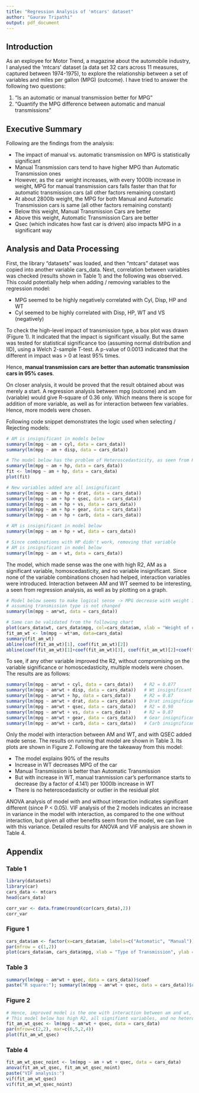 ```yaml
---
title: "Regression Analysis of 'mtcars' dataset"
author: "Gaurav Tripathi"
output: pdf_document
---
```


## Introduction
As an exployee for Motor Trend, a magazine about the automobile industry, I analysed the 'mtcars' dataset (a data set 32 cars across 11 measures, captured between 1974-1975), to explore the relationship between a set of variables and miles per gallon (MPG) (outcome). I have tried to answer the following two questions:

1. "Is an automatic or manual transmission better for MPG"
2. "Quantify the MPG difference between automatic and manual transmissions"

## Executive Summary
Following are the findings from the analysis:

- The impact of manual vs. automatic transmission on MPG is statistically significant
- Manual Transmission cars tend to have higher MPG than Automatic Transmission ones
- However, as the car weight increases, with every 1000lb increase in weight, MPG for manual transmission cars falls faster than that for automatic transmission cars (all other factors remaining constant)
- At about 2800lb weight, the MPG for both Manual and Automatic Transmission cars is same (all other factors remaining constant)
- Below this weight, Manual Transmission Cars are better
- Above this weight, Automatic Transmission Cars are better
- Qsec (which indicates how fast car is driven) also impacts MPG in a significant way

## Analysis and Data Processing
First, the library "datasets" was loaded, and then "mtcars" dataset was copied into another variable cars_data. Next, correlation between variables was checked (results shown in Table 1) and the following was observed. This could potentially help when adding / removing variables to the regression model:

- MPG seemed to be highly negatively correlated with Cyl, Disp, HP and WT
- Cyl seemed to be highly correlated with Disp, HP, WT and VS (negatively)

To check the high-level impact of transmission type, a box plot was drawn (Figure 1). It indicated that the impact is significant visually. But the same was tested for statistical significance too (assuming normal distribution and IID), using a Welch 2-sample T-test. A p-value of 0.0013 indicated that the different in impact was > 0 at least 95% times.

Hence, **manual transmission cars are better than automatic transmission cars in 95% cases**.

On closer analysis, it would be proved that the result obtained about was merely a start. A regression analysis between mpg (outcome) and am (variable) would give R-square of 0.36 only. Which means there is scope for addition of more variable, as well as for interaction between few variables. Hence, more models were chosen.

Following code snippet demonstrates the logic used when selecting / Rejecting models:
```r
# AM is insignificant in models below
summary(lm(mpg ~ am + cyl, data = cars_data))
summary(lm(mpg ~ am + disp, data = cars_data))

# The model below has the problem of Heteroscedasticity, as seen from Residuals plot
summary(lm(mpg ~ am + hp, data = cars_data))
fit <- lm(mpg ~ am + hp, data = cars_data)
plot(fit)

# New variables added are all insignificant
summary(lm(mpg ~ am + hp + drat, data = cars_data))
summary(lm(mpg ~ am + hp + qsec, data = cars_data))
summary(lm(mpg ~ am + hp + vs, data = cars_data))
summary(lm(mpg ~ am + hp + gear, data = cars_data))
summary(lm(mpg ~ am + hp + carb, data = cars_data))

# AM is insignificant in model below
summary(lm(mpg ~ am + hp + wt, data = cars_data))

# Since combinations with HP didn't work, removing that variable
# AM is insignificant in model below
summary(lm(mpg ~ am + wt, data = cars_data))
```

The model, which made sense was the one with high R2, AM as a significant variable, homoscedasticity, and no variable insignificant. Since none of the variable combinations chosen had helped, interaction variables were introduced. Interaction between AM and WT seemed to be interesting, a seen from regression analysis, as well as by plotting on a graph.

```r
# Model below seems to make logical sense -> MPG decrease with weight increase,
# assuming transmission type is not changed
summary(lm(mpg ~ am*wt, data = cars_data))

# Same can be validated from the following chart
plot(cars_data$wt, cars_data$mpg, col=cars_data$am, xlab = "Weight of car", ylab = "MPG")
fit_am_wt <- lm(mpg ~ wt*am, data=cars_data)
summary(fit_am_wt)
abline(coef(fit_am_wt)[1], coef(fit_am_wt)[2])
abline(coef(fit_am_wt)[1]+coef(fit_am_wt)[3], coef(fit_am_wt)[2]+coef(fit_am_wt)[4], col="red")
```

To see, if any other variable improved the R2, without compromising on the variable significance or homoscedasticity, multiple models were chosen. The results are as follows:
```r
summary(lm(mpg ~ am*wt + cyl, data = cars_data))    # R2 = 0.877
summary(lm(mpg ~ am*wt + disp, data = cars_data))   # Wt insignificant
summary(lm(mpg ~ am*wt + hp, data = cars_data))     # R2 = 0.87
summary(lm(mpg ~ am*wt + drat, data = cars_data))   # Drat insignificant
summary(lm(mpg ~ am*wt + qsec, data = cars_data))   # R2 = 0.90
summary(lm(mpg ~ am*wt + vs, data = cars_data))     # R2 = 0.87
summary(lm(mpg ~ am*wt + gear, data = cars_data))   # Gear insignificant
summary(lm(mpg ~ am*wt + carb, data = cars_data))   # Carb insignificant
```

Only the model with interaction between AM and WT, and with QSEC added made sense. The results on running that model are shown in Table 3. Its plots are shown in Figure 2. Following are the takeaway from this model:

- The model explains 90% of the results
- Increase in WT decreases MPG of the car
- Manual Transmission is better than Automatic Transmission
- But with increase in WT, manual tranmission car's performance starts to decrease (by a factor of 4.141) per 1000lb increase in WT
- There is no heteroscedasticity or outlier in the residual plot

ANOVA analysis of model with and without interaction indicates significant different (since P < 0.05).
VIF analysis of the 2 models indicates an increase in variance in the model with interaction, as compared to the one without interaction, but given all other benefits seem from the model, we can live with this variance. Detailed results for ANOVA and VIF analysis are shown in Table 4.

## Appendix
### Table 1
```r
library(datasets)
library(car)
cars_data <- mtcars
head(cars_data)
```

```r
corr_var <- data.frame(round(cor(cars_data),2))
corr_var
```

### Figure 1
```r
cars_data$am <- factor(x=cars_data$am, labels=c("Automatic", "Manual"))
par(mfrow = c(1,2))
plot(cars_data$am, cars_data$mpg, xlab = "Type of Transmission", ylab = "MPG", main="Impact of Transmission on MPG")
```

### Table 3
```r
summary(lm(mpg ~ am*wt + qsec, data = cars_data))$coef
paste("R square:"); summary(lm(mpg ~ am*wt + qsec, data = cars_data))$r.squared
```

### Figure 2
```r
# Hence, improved model is the one with interaction between am and wt, and qsec variable added
# This model below has high R2, all signifiant variables, and no heteroscedasticity. Hence it is selected
fit_am_wt_qsec <- lm(mpg ~ am*wt + qsec, data = cars_data)
par(mfrow=c(2,2), mar=c(6,5,2,4))
plot(fit_am_wt_qsec)
```

### Table 4
```r
fit_am_wt_qsec_noint <- lm(mpg ~ am + wt + qsec, data = cars_data)
anova(fit_am_wt_qsec, fit_am_wt_qsec_noint)
paste("VIF analysis:")
vif(fit_am_wt_qsec)
vif(fit_am_wt_qsec_noint)
```